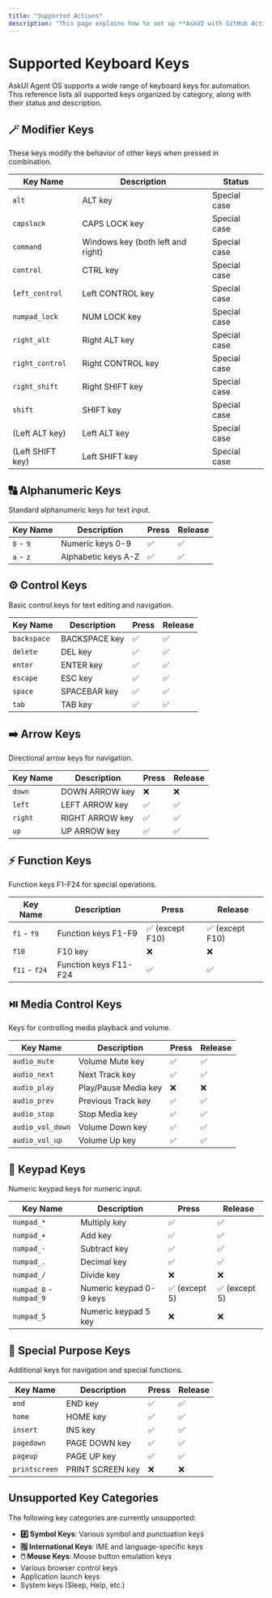 ```yaml
---
title: "Supported Actions"
description: "This page explains how to set up **AskUI with GitHub Actions**, including dependency setup, environment variables, test execution, and optional report generation."
---
```


# Supported Keyboard Keys

AskUI Agent OS supports a wide range of keyboard keys for automation. This reference lists all supported keys organized by category, along with their status and description.

## 🪄 Modifier Keys

These keys modify the behavior of other keys when pressed in combination.

| Key Name | Description | Status |
| --- | --- | --- |
| `alt` | ALT key | Special case |
| `capslock` | CAPS LOCK key | Special case |
| `command` | Windows key (both left and right) | Special case |
| `control` | CTRL key | Special case |
| `left_control` | Left CONTROL key | Special case |
| `numpad_lock` | NUM LOCK key | Special case |
| `right_alt` | Right ALT key | Special case |
| `right_control` | Right CONTROL key | Special case |
| `right_shift` | Right SHIFT key | Special case |
| `shift` | SHIFT key | Special case |
| (Left ALT key) | Left ALT key | Special case |
| (Left SHIFT key) | Left SHIFT key | Special case |

## 🔠 Alphanumeric Keys

Standard alphanumeric keys for text input.

| Key Name | Description | Press | Release |
| --- | --- | --- | --- |
| `0` - `9` | Numeric keys 0-9 | ✅ | ✅ |
| `a` - `z` | Alphabetic keys A-Z | ✅ | ✅ |

## ⚙️ Control Keys

Basic control keys for text editing and navigation.

| Key Name | Description | Press | Release |
| --- | --- | --- | --- |
| `backspace` | BACKSPACE key | ✅ | ✅ |
| `delete` | DEL key | ✅ | ✅ |
| `enter` | ENTER key | ✅ | ✅ |
| `escape` | ESC key | ✅ | ✅ |
| `space` | SPACEBAR key | ✅ | ✅ |
| `tab` | TAB key | ✅ | ✅ |

## ➡️ Arrow Keys

Directional arrow keys for navigation.

| Key Name | Description | Press | Release |
| --- | --- | --- | --- |
| `down` | DOWN ARROW key | ❌ | ❌ |
| `left` | LEFT ARROW key | ✅ | ✅ |
| `right` | RIGHT ARROW key | ✅ | ✅ |
| `up` | UP ARROW key | ✅ | ✅ |

## ⚡️ Function Keys

Function keys F1-F24 for special operations.

| Key Name | Description | Press | Release |
| --- | --- | --- | --- |
| `f1` - `f9` | Function keys F1-F9 | ✅ (except F10) | ✅ (except F10) |
| `f10` | F10 key | ❌ | ❌ |
| `f11` - `f24` | Function keys F11-F24 | ✅ | ✅ |

## ⏯️ Media Control Keys

Keys for controlling media playback and volume.

| Key Name | Description | Press | Release |
| --- | --- | --- | --- |
| `audio_mute` | Volume Mute key | ✅ | ✅ |
| `audio_next` | Next Track key | ✅ | ✅ |
| `audio_play` | Play/Pause Media key | ❌ | ❌ |
| `audio_prev` | Previous Track key | ✅ | ✅ |
| `audio_stop` | Stop Media key | ✅ | ✅ |
| `audio_vol_down` | Volume Down key | ✅ | ✅ |
| `audio_vol_up` | Volume Up key | ✅ | ✅ |

## 🔢 Keypad Keys

Numeric keypad keys for numeric input.

| Key Name | Description | Press | Release |
| --- | --- | --- | --- |
| `numpad_*` | Multiply key | ✅ | ✅ |
| `numpad_+` | Add key | ✅ | ✅ |
| `numpad_-` | Subtract key | ✅ | ✅ |
| `numpad_.` | Decimal key | ✅ | ✅ |
| `numpad_/` | Divide key | ❌ | ❌ |
| `numpad_0` - `numpad_9` | Numeric keypad 0-9 keys | ✅ (except 5) | ✅ (except 5) |
| `numpad_5` | Numeric keypad 5 key | ❌ | ❌ |

## 🦄 Special Purpose Keys

Additional keys for navigation and special functions.

| Key Name | Description | Press | Release |
| --- | --- | --- | --- |
| `end` | END key | ✅ | ✅ |
| `home` | HOME key | ✅ | ✅ |
| `insert` | INS key | ✅ | ✅ |
| `pagedown` | PAGE DOWN key | ✅ | ✅ |
| `pageup` | PAGE UP key | ✅ | ✅ |
| `printscreen` | PRINT SCREEN key | ❌ | ❌ |

## Unsupported Key Categories

The following key categories are currently unsupported:

- **#️⃣ Symbol Keys**: Various symbol and punctuation keys
- **🈯️ International Keys**: IME and language-specific keys
- **🖱️ Mouse Keys**: Mouse button emulation keys
- Various browser control keys
- Application launch keys
- System keys (Sleep, Help, etc.)

